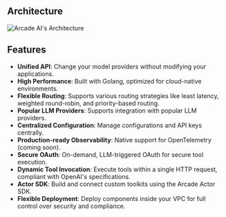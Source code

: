 


## Architecture

<img className="w-full" src="/images/marketechture.svg" alt="Arcade AI's Architecture" />



## Features

- **Unified API**: Change your model providers without modifying your applications.
- **High Performance**: Built with Golang, optimized for cloud-native environments.
- **Flexible Routing**: Supports various routing strategies like least latency, weighted round-robin, and priority-based routing.
- **Popular LLM Providers**: Supports integration with popular LLM providers.
- **Centralized Configuration**: Manage configurations and API keys centrally.
- **Production-ready Observability**: Native support for OpenTelemetry (coming soon).
- **Secure OAuth**: On-demand, LLM-triggered OAuth for secure tool execution.
- **Dynamic Tool Invocation**: Execute tools within a single HTTP request, compliant with OpenAI's specifications.
- **Actor SDK**: Build and connect custom toolkits using the Arcade Actor SDK.
- **Flexible Deployment**: Deploy components inside your VPC for full control over security and compliance.

